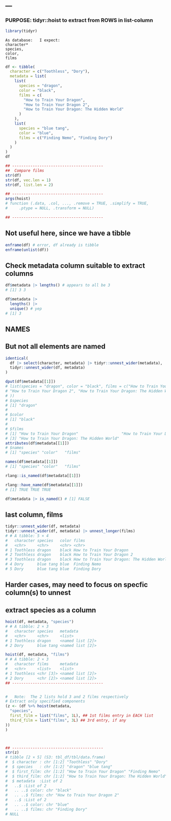 ---
---

###     PURPOSE:  tidyr::hoist to extract from ROWS in list-column
```r
library(tidyr)
```

```
As database:   I expect:
character*
species,
color,
films
```

```r
df <- tibble(
  character = c("Toothless", "Dory"),
  metadata = list(
    list(
      species = "dragon",
      color = "black",
      films = c(
        "How to Train Your Dragon",
        "How to Train Your Dragon 2",
        "How to Train Your Dragon: The Hidden World"
      )
    ),
    list(
      species = "blue tang",
      color = "blue",
      films = c("Finding Nemo", "Finding Dory")
    )
  )
)
df

## ----------------------------------------
##  Compare films
str(df)
str(df, vec.len = 1)
str(df, list.len = 2)

## ----------------------------------------
args(hoist)
# function (.data, .col, ..., .remove = TRUE, .simplify = TRUE,
#     .ptype = NULL, .transform = NULL)

## ----------------------------------------
```

##  Not useful here, since we have a tibble
```r
enframe(df) # error, df already is tibble
enframe(unlist(df))
```

## Check metadata column suitable to extract columns
```r
df$metadata |> lengths() # appears to all be 3
# [1] 3 3

df$metadata |>
  lengths() |>
  unique() # yep
# [1] 3
```

##  NAMES
## But not all elements are named
```r
identical(
  df |> select(character, metadata) |> tidyr::unnest_wider(metadata),
  tidyr::unnest_wider(df, metadata)
)

dput(df$metadata[[1]])
# list(species = "dragon", color = "black", films = c("How to Train Your Dragon",
# "How to Train Your Dragon 2", "How to Train Your Dragon: The Hidden World"
# ))
# $species
# [1] "dragon"
#
# $color
# [1] "black"
#
# $films
# [1] "How to Train Your Dragon"                   "How to Train Your Dragon 2"
# [3] "How to Train Your Dragon: The Hidden World"
attributes(df$metadata[[1]])
# $names
# [1] "species" "color"   "films"

names(df$metadata[[1]])
# [1] "species" "color"   "films"

rlang::is_named(df$metadata[[1]])

rlang::have_name(df$metadata[[1]])
# [1] TRUE TRUE TRUE

df$metadata |> is_named() # [1] FALSE
```
##  last column, films
```r
tidyr::unnest_wider(df, metadata)
tidyr::unnest_wider(df, metadata) |> unnest_longer(films)
# # A tibble: 5 × 4
#   character species   color films
#   <chr>     <chr>     <chr> <chr>
# 1 Toothless dragon    black How to Train Your Dragon
# 2 Toothless dragon    black How to Train Your Dragon 2
# 3 Toothless dragon    black How to Train Your Dragon: The Hidden World
# 4 Dory      blue tang blue  Finding Nemo
# 5 Dory      blue tang blue  Finding Dory
```




## Harder cases, may need to focus on specfic column(s) to unnest
##  extract species as a column
```r
hoist(df, metadata, "species")
# # A tibble: 2 × 3
#   character species   metadata
#   <chr>     <chr>     <list>
# 1 Toothless dragon    <named list [2]>
# 2 Dory      blue tang <named list [2]>

hoist(df, metadata, "films")
# # A tibble: 2 × 3
#   character films     metadata
#   <chr>     <list>    <list>
# 1 Toothless <chr [3]> <named list [2]>
# 2 Dory      <chr [2]> <named list [2]>
## ----------------------------------------


#   Note:  The 2 lists hold 3 and 2 films respectively
# Extract only specified components
(z <- (df %>% hoist(metadata,
  "species",
  first_film = list("films", 1L), ## 1st films entry in EACH list
  third_film = list("films", 3L) ## 3rd entry, if any
))
)



## ----------------------------------------
str(z)
# tibble [2 × 5] (S3: tbl_df/tbl/data.frame)
#  $ character : chr [1:2] "Toothless" "Dory"
#  $ species   : chr [1:2] "dragon" "blue tang"
#  $ first_film: chr [1:2] "How to Train Your Dragon" "Finding Nemo"
#  $ third_film: chr [1:2] "How to Train Your Dragon: The Hidden World" NA
#  $ metadata  :List of 2
#   ..$ :List of 2
#   .. ..$ color: chr "black"
#   .. ..$ films: chr "How to Train Your Dragon 2"
#   ..$ :List of 2
#   .. ..$ color: chr "blue"
#   .. ..$ films: chr "Finding Dory"
# NULL
```
